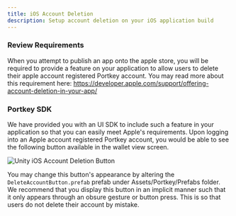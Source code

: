 ```yaml
---
title: iOS Account Deletion
description: Setup account deletion on your iOS application build
---
```


### Review Requirements

When you attempt to publish an app onto the apple store, you will be required to provide a feature on your application to allow users to delete their apple account registered Portkey account. You may read more about this requirement here: https://developer.apple.com/support/offering-account-deletion-in-your-app/

### Portkey SDK

We have provided you with an UI SDK to include such a feature in your application so that you can easily meet Apple's requirements. Upon logging into an Apple account registered Portkey account, you would be able to see the following button available in the wallet view screen.

![Unity iOS Account Deletion Button](/img/ui-sdk/ui-unity-account-deletion.jpg "iOS Account Deletion Button")

You may change this button's appearance by altering the `DeleteAccountButton.prefab` prefab under Assets/Portkey/Prefabs folder.
We recommend that you display this button in an implicit manner such that it only appears through an obsure gesture or button press. This is so that users do not delete their account by mistake.
